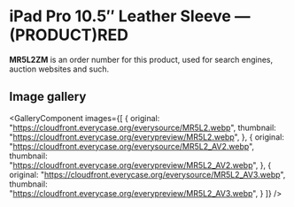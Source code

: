 
# iPad Pro 10.5″ Leather Sleeve — (PRODUCT)RED

<Callout type='info' emoji='👉🏻'>**MR5L2ZM** is an order number for this product, used for search engines, auction websites and such.</Callout>

## Image gallery

<GalleryComponent
    images={[
      {
        original: "https://cloudfront.everycase.org/everysource/MR5L2.webp",
        thumbnail: "https://cloudfront.everycase.org/everypreview/MR5L2.webp",
      },
      {
        original: "https://cloudfront.everycase.org/everysource/MR5L2_AV2.webp",
        thumbnail: "https://cloudfront.everycase.org/everypreview/MR5L2_AV2.webp",
      },
      {
        original: "https://cloudfront.everycase.org/everysource/MR5L2_AV3.webp",
        thumbnail: "https://cloudfront.everycase.org/everypreview/MR5L2_AV3.webp",
      }
    ]}
  />

